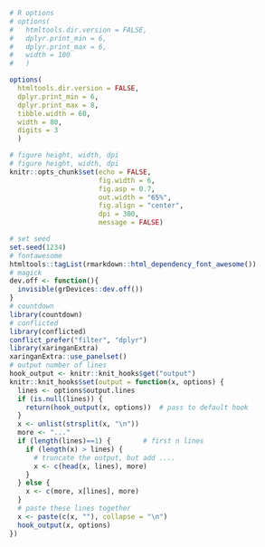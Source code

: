 ```r
# R options
# options(
#   htmltools.dir.version = FALSE,
#   dplyr.print_min = 6, 
#   dplyr.print_max = 6,
#   width = 100
#   )

options(
  htmltools.dir.version = FALSE,
  dplyr.print_min = 6, 
  dplyr.print_max = 8,
  tibble.width = 60,
  width = 80,
  digits = 3
  )

# figure height, width, dpi
# figure height, width, dpi
knitr::opts_chunk$set(echo = FALSE, 
                      fig.width = 6, 
                      fig.asp = 0.7,
                      out.width = "65%",
                      fig.align = "center",
                      dpi = 300,
                      message = FALSE)

# set seed
set.seed(1234)
# fontawesome
htmltools::tagList(rmarkdown::html_dependency_font_awesome())
# magick
dev.off <- function(){
  invisible(grDevices::dev.off())
}
# countdown
library(countdown)
# conflicted
library(conflicted)
conflict_prefer("filter", "dplyr")
library(xaringanExtra)
xaringanExtra::use_panelset()
# output number of lines
hook_output <- knitr::knit_hooks$get("output")
knitr::knit_hooks$set(output = function(x, options) {
  lines <- options$output.lines
  if (is.null(lines)) {
    return(hook_output(x, options))  # pass to default hook
  }
  x <- unlist(strsplit(x, "\n"))
  more <- "..."
  if (length(lines)==1) {        # first n lines
    if (length(x) > lines) {
      # truncate the output, but add ....
      x <- c(head(x, lines), more)
    }
  } else {
    x <- c(more, x[lines], more)
  }
  # paste these lines together
  x <- paste(c(x, ""), collapse = "\n")
  hook_output(x, options)
})
```
